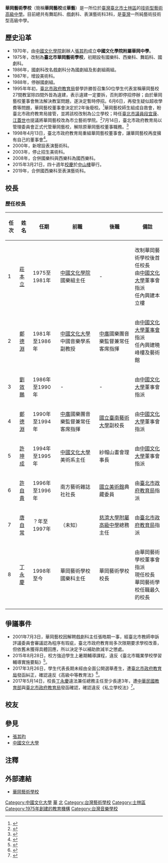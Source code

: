 {{Refimprove|time=2020-12-11T07:58:26+00:00}}
{{Infobox_School	
|name           = 華岡藝術學校	
|other_name     = Hwa Kang Arts School	
|image          =
|motto          = 質樸堅毅	
|established    = 西元1975年3月	
|type           = [[技術型高級中等學校|技術型高級中等學校]]	
|affiliation    =	
|district       = [[臺北市|臺北市]][[士林區|士林區]]
|grades         = 	
|president      = 	
|principal      = [[丁永慶|丁永慶]]	
|head of school =	
|dean           =	
|faculty        = 	
|athletics      = 	
|conference     = 	
|staff          =	
|enrollment     =	
|free_label     =	
|free_text      =	
|score          = 	
|free_label2    =	
|free_text2     =
|location       = {{flagicon|TWN}}[[臺北市|臺北市]][[士林區|士林區]]建業路73巷8號
|telephone      = +886-2-2861-2354
|fax            = +886-2-2861-2056
|information    =	
|website        = [https://www.hka.edu.tw/ www.hka.edu.tw]
}}
'''華岡藝術學校'''（簡稱'''華岡藝校'''或'''華藝'''）是一所位於[[臺灣|臺灣]][[臺北市|臺北市]][[士林區|士林區]]的[[技術型高級中等學校|技術型藝術高級中學]]。目前總共有舞蹈科、戲劇科、表演藝術科3科，是[[臺灣|臺灣]]一所純藝術技術型高級中學。

== 歷史沿革 ==
*1970年，由[[中國文化學院|中國文化學院]]創辦人[[張其昀|張其昀]]成立'''中國文化學院附屬華岡中學'''。
*1975年，改制為'''臺北市華岡藝術學校'''，初期設有國樂科、西樂科、舞蹈科、國劇科。
*1986年，國劇科改名戲劇科分為國劇組及影劇組兩組。
*1987年，增設美術科。
*1988年，停辦國劇組。
*1995年年初，[[臺北市政府教育局|臺北市政府教育局]]督學許勝哲召集50位學生代表宣稱華岡藝校27間教室除四間外皆為違建，表示違建一定要拆，否則即停招停辦；由於華岡藝校董事會無法解決教室問題，遂決定暫時停招。6月6日，再發生疑似超收學費等問題，華岡藝校董事會決定於2年後廢校。<ref>{{cite news |author=江昭青 |title=文大董事長張鏡湖批扁鴨霸 盼李遠哲詳察 |url=http://forums.chinatimes.com/report/mayor/98112716.htm |work=《[[中時電子報|中時電子報]]》 |date=1998-11-27 |language=zh-tw |accessdate=2015-08-30 |archive-date=2015-09-27 |archive-url=https://web.archive.org/web/20150927152616/http://forums.chinatimes.com/report/mayor/98112716.htm |dead-url=no }}</ref>華岡藝校師生組成自救會，盼臺北市政府教育局接管，並將該校改制為公立學校；時任[[臺北市議員|臺北市議員]][[段宜康|段宜康]]、[[江蓋世|江蓋世]]也提議將華岡藝校改為市立藝術學院。<ref>{{cite news|author=臺北市議政資訊與民主記憶|title=華岡藝校擬廢 師生盼教育局接手|url=http://taipeiinthemaking.tcc.gov.tw/tccdig/_imgDetail.php?id=852|work=[[臺北市議會|臺北市議會]]、[[中興大學|中興大學]]|date=1995-06-06|language=zh-tw|deadurl=yes|archiveurl=https://web.archive.org/web/20150927192050/http://taipeiinthemaking.tcc.gov.tw/tccdig/_imgDetail.php?id=852|archivedate=2015-09-27}}</ref>7月14日，臺北市政府教育局以管理委員會正式代管華岡藝校，解除原華岡藝校董事職務。<ref>{{cite news|author=[[臺灣電視公司|臺灣電視公司]]|title=教育局決定暫時接管華岡藝校|url=http://taipeiinthemaking.tcc.gov.tw/tccdig/_imgDetail.php?id=852|work=[[國家圖書館_(中華民國)|國家圖書館]]|date=1995-07-14|language=zh-tw|deadurl=yes|archiveurl=https://web.archive.org/web/20150927192050/http://taipeiinthemaking.tcc.gov.tw/tccdig/_imgDetail.php?id=852|archivedate=2015-09-27}}</ref>
*1998年4月13日，臺北市政府教育局重組華岡藝校董事會，讓華岡藝校再度擁有自己的董事會<ref>{{cite news |author=[[華視新聞|華視新聞]] |title=華岡藝校將重組董事會 |url=http://news.cts.com.tw/cts/general/199804/199804130014712.html |work=[[中華電視公司|中華電視公司]] |date=1998-04-13 |language=zh-tw |accessdate=2015-09-26 |archive-date=2015-09-27 |archive-url=https://web.archive.org/web/20150927022204/http://news.cts.com.tw/cts/general/199804/199804130014712.html |dead-url=no }}</ref>。
*2000年，新增設表演藝術科。
*2003年，停止招生美術科。
*2008年，合併國樂科與西樂科為國西樂科。
*2015年3月21日，四十週年[[校慶|校慶]]於[[中山樓_(臺北市)|中山樓]]舉行。
*2019年，合併國西樂科至表演藝術科。

== 校長 ==
===歷任校長===
{| class="wikitable"
|-
! 任次 !! 姓名 !! 任期 !! 前職 !! 後職  !! 備註
|-
| 1|| [[莊本立|莊本立]]|| 1975至1981年 || [[中國文化大學|中國文化學院]]國樂組主任 || - || 改制華岡藝術學校後首任校長<br />由[[中國文化大學|中國文化大學]]董事會指派<br />任內興建本立樓
|-
| 2|| [[鄭德淵|鄭德淵]]|| 1981年至1986年 || [[中國文化大學|中國文化大學]]中國音樂學系副教授 || [[中廣|中廣]]國樂團音樂監督兼常任客席指揮 || 由[[中國文化大學董事會|中國文化大學董事會]]指派<br />任內興建曉峰樓及藝術館
|-
| 3|| [[劉效鵬|劉效鵬]]|| 1986年至1990年 || - || - || 由[[中國文化大學|中國文化大學]]董事會指派
|-
| 4|| [[鄭德淵|鄭德淵]]|| 1990年至1994年 || [[中廣|中廣]]國樂團音樂監督兼常任客席指揮 || [[國立臺南藝術大學|國立臺南藝術大學]]副校長 || 由[[中國文化大學|中國文化大學]]董事會指派
|-
| 5|| [[許坤成|許坤成]]|| 1994年至1995年 || [[中國文化大學|中國文化大學]]美術系主任 || 紗帽山畫會理事長 || 由[[中國文化大學|中國文化大學]]董事會指派
|-
| 6|| [[許自貴|許自貴]]|| 1996年至1996年 || 南方藝術雜誌社社長 || [[國立臺灣美術館|國立美術館]]典藏委員 || 由[[臺北市政府教育局|臺北市政府教育局]]指派
|-
| 7|| [[唐自常|唐自常]]|| ？年至1997年 || （未知） || [[慈濟大學附屬高級中學|慈濟大學附屬高級中學]]總務主任 || 由[[臺北市政府教育局|臺北市政府教育局]]指派
|-
| 8|| [[丁永慶|丁永慶]]|| 1998年至今 || 華岡藝術學校國樂科主任 || 華岡藝術學校校長 || 由華岡藝術學校董事會指派<br />現任校長<br />華岡藝術學校任職最久的校長
|-
|}
<!--維基百科不是學校網站的延伸，此處移除的內容請自行前往學校網站進行查詢-->

==爭議事件==
*2001年7月3日，華岡藝校因解聘戲劇科主任張皓期一事，經臺北市教師申訴評議委員會審議認為程序有瑕疵，臺北市政府教育局多次限期要求學校改善，但依舊未獲得具體回應，所以決定予以補助款減半之懲處。
*2015年8月28日，校方強迫學生上暑期輔導課程，違反《臺北市職業學校學習輔導實施要點》<ref>{{cite news |author=專案中心 |title=【獨家踢爆】暑期輔導強迫參加！ 臺灣華岡藝術學校遭爆違法 |url=http://millenniummag.dudaone.com/20150828-1 |date=2015-08-28 |language=zh-tw |accessdate=2017-09-09 |archive-date=2017-09-09 |archive-url=https://web.archive.org/web/20170909233300/http://millenniummag.dudaone.com/20150828-1 |dead-url=no }}</ref>。
*2017年3月26日，學生代表長期未經由全面公開選舉產生，遭[[臺北市政府教育局|臺北市政府教育局]]發函糾正，確認違反《高級中等教育法》<ref>{{cite news |author=專案中心 |title=【獨家踢爆】臺灣華岡藝術學校遭政府認證 「學生代表」過往長期黑箱產生 |url=http://millenniummag.dudaone.com/20170326-1 |date=2017-03-26 |language=zh-tw |accessdate=2017-09-09 |archive-date=2017-09-09 |archive-url=https://web.archive.org/web/20170909233622/http://millenniummag.dudaone.com/20170326-1 |dead-url=no }}</ref>。
*2017年5月14日，校長[[丁永慶|丁永慶]]違法兼任總務主任至少長達3年，遭[[中華民國教育部|中華民國教育部]]與[[臺北市政府教育局|臺北市政府教育局]]發函確認，確認違反《私立學校法》<ref>{{cite news |author=專案中心 |title=【獨家踢爆】校長擅兼總務主任至少3年 臺灣華岡藝術學校違法又被認證 |url=http://millenniummag.dudaone.com/20170514-1 |date=2017-05-14 |language=zh-tw |accessdate=2017-09-09 |archive-date=2017-09-09 |archive-url=https://web.archive.org/web/20170909233326/http://millenniummag.dudaone.com/20170514-1 |dead-url=no }}</ref>。

== 校友 ==
{{main|Category:臺北市私立華岡藝術學校校友}}

== 參見 ==
*[[張其昀|張其昀]]
*[[中國文化大學|中國文化大學]]

== 注釋 ==
{{Reflist|2}}

==外部連結==
*[http://www.hka.edu.tw/ 華岡藝術學校] {{Wayback|url=http://www.hka.edu.tw/ |date=20061120080410 }}

{{臺北市高級中等學校}}
{{臺灣藝術專門學校}}

[[Category:中國文化大學|Category:中國文化大學]]
[[Category:臺北市技術型高級中等學校|華]]
[[Category:臺灣私立技術型高級中等學校|北]]
[[Category:台灣藝術學校|Category:台灣藝術學校]]
[[Category:士林區|Category:士林區]]
[[Category:1975年創建的教育機構|Category:1975年創建的教育機構]]
[[Category:台灣音樂學校|Category:台灣音樂學校]]